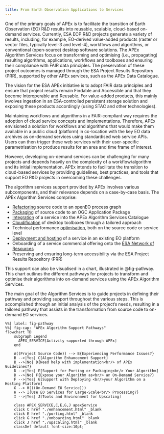 ```yaml
---
title: From Earth Observation Applications to Services
---
```


One of the primary goals of APEx is to facilitate the transition of Earth Observation (EO) R&D results into reusable,
scalable, cloud-based on-demand services. Currently, ESA EOP R&D projects generate a variety of results, including, for
example, EO-derived value-added products (raster or vector files, typically level-3 and level-4), workflows and
algorithms, or conventional (open-source) desktop software solutions. The APEx Algorithm Services focus on
transforming and optimising (i.e., propagating) resulting algorithms, applications, workflows and toolboxes and ensuring
their compliance with FAIR data principles. The preservation of these project outcomes is managed through the ESA
Project Results Repository (PRR), supported by other APEx services, such as the APEx Data Catalogue.

The vision for the ESA APEx initiative is to adopt FAIR data principles and ensure that project results remain Findable
and Accessible and that they become Interoperable and Reusable. For value-added products, this mainly involves ingestion
in an ESA-controlled persistent storage solution and exposing these products accordingly (using STAC and other
technologies).

Maintaining workflows and algorithms in a FAIR-compliant way requires the adoption of cloud service concepts and
implementations. Therefore, APEx envisioned a solution for workflows and algorithms that would make them available in a
public cloud (platform) in co-location with the key EO data archives as on-demand services using standardised web
service APIs. Users can then trigger these web services with their user-specific parametrisation to produce results for
an area and time frame of interest.

However, developing on-demand services can be challenging for many projects and depends heavily on the complexity of a
workflow/algorithm and its initial implementation. APEx intends to facilitate the transition to cloud-based services by
providing guidelines, best practices, and tools that support EO R&D projects in overcoming these challenges.

The algorithm services support provided by APEx involves various subcomponents, and their relevance depends on a
case-by-case basis. The APEx Algorithm Services comprise:

* [Refactoring](./porting.md) source code to an openEO process graph
* [Packaging](./porting.md) of source code to an OGC Application Package
* [Integration](./onboarding.md) of a service into the APEx Algorithm Services Catalogue
* [Cloudification](./toolboxcloud.md) of desktop toolboxes through a tailored approach
* Technical performance [optimisation](./enhancement.md), both on the source code or service level
* [Deployment and hosting](./onboarding.md) of a service in an existing EO platform
* Onboarding of a service commercial offering onto the [ESA Network of Resources](https://portfolio.nor-discover.org/)
* Preserving and ensuring long-term accessibility via the ESA Project Results Repository (PRR)

This support can also be visualised in a chart, illustrated in @fig-pathway. This chart
outlines the different pathways for projects to transform and optimise their algorithms into on-demand services using
the APEx Algorithm Services.

The main goal of the Algorithm Services is to guide projects in defining their pathway and providing support
throughout the various steps. This is accomplished through an initial analysis of the project's needs, resulting in a
tailored pathway that assists in the transformation from source code to on-demand EO services.

```mermaid
%%| label: fig-pathway
%%| fig-cap: "APEx Algorithm Support Pathways"
flowchart TD
    subgraph Legend
      APEX_SERVICE[Activity supported through APEx]
    end

    A((Project Source Code)) --> B{Experiencing Performance Issues?}
    B -->|Yes| C[Algorithm Enhancement Support]
    B -->|No| D{Need help with implementation<br/> of APEx Guidelines?}
    D -->|Yes| E[Support for Porting or Packaging<br/> Your Algorithm]
    D -->|No| F{Expose your Algorithm as<br/> an On-Demand Service?}
    F -->|Yes| G[Support with Deploying <br/>your Algorithm on a Hosting Platform]
    G --> H(((On-Demand EO Service)))
    H --> I{Use EO Services for Large-Scale<br/> Processing?}
    I -->|Yes| J[Tools and Environment for Upscaling]

    class APEX_SERVICE,C,E,G,J apexService
    click C href "./enhancement.html" _blank
    click E href "./porting.html" _blank
    click G href "./onboarding.html" _blank
    click J href "./upscaling.html" _blank
    classDef default font-size:10pt;
```
